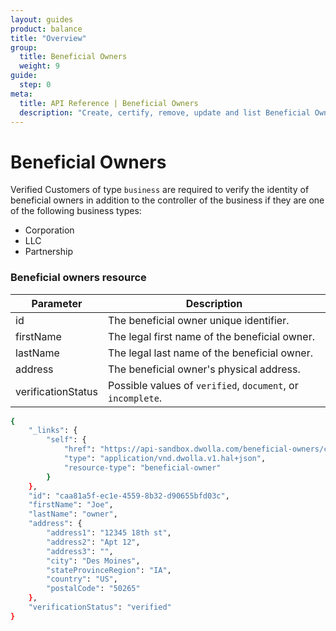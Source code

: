 ```yaml
---
layout: guides
product: balance
title: "Overview"
group:
  title: Beneficial Owners
  weight: 9
guide:
  step: 0
meta:
  title: API Reference | Beneficial Owners
  description: "Create, certify, remove, update and list Beneficial Owners for a Business Verified Customer."
---
```



# Beneficial Owners

Verified Customers of type `business` are required to verify the identity of beneficial owners in addition to the controller of the business if they are one of the following business types:

- Corporation
- LLC
- Partnership

<InlineCTA
  icon={guideIcon}
  text="For more information on how to add beneficial owners, or to learn more on whether certain business types are exempt, reference our step by step guide."
  href="/guides/business-verified-customer/add-beneficial-owners"
/>

### Beneficial owners resource

| Parameter          | Description                                                 |
| ------------------ | ----------------------------------------------------------- |
| id                 | The beneficial owner unique identifier.                     |
| firstName          | The legal first name of the beneficial owner.               |
| lastName           | The legal last name of the beneficial owner.                |
| address            | The beneficial owner's physical address.                    |
| verificationStatus | Possible values of `verified`, `document`, or `incomplete`. |

```bash
{
    "_links": {
        "self": {
            "href": "https://api-sandbox.dwolla.com/beneficial-owners/caa81a5f-ec1e-4559-8b32-d90655bfd03c",
            "type": "application/vnd.dwolla.v1.hal+json",
            "resource-type": "beneficial-owner"
        }
    },
    "id": "caa81a5f-ec1e-4559-8b32-d90655bfd03c",
    "firstName": "Joe",
    "lastName": "owner",
    "address": {
        "address1": "12345 18th st",
        "address2": "Apt 12",
        "address3": "",
        "city": "Des Moines",
        "stateProvinceRegion": "IA",
        "country": "US",
        "postalCode": "50265"
    },
    "verificationStatus": "verified"
}
```
